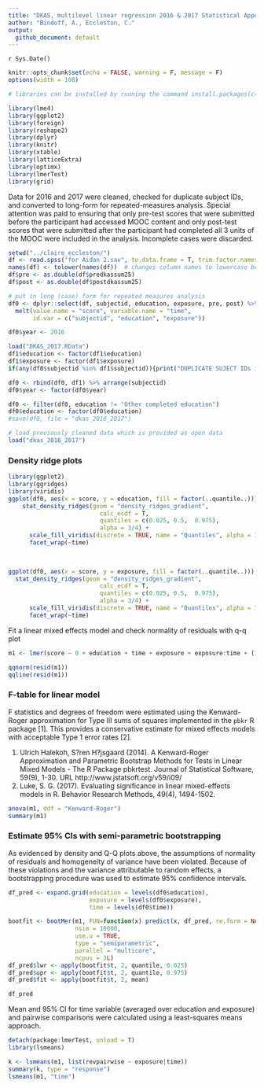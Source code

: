 ```yaml
---
title: "DKAS, multilevel linear regression 2016 & 2017 Statistical Appendix - SUPPLEMENTARY MATERIALS"
author: "Bindoff, A., Eccleston, C."
output:
  github_document: default
---
```


`r Sys.Date()`


```r
knitr::opts_chunk$set(echo = FALSE, warning = F, message = F)
options(width = 100)
```

```r
# libraries can be installed by running the command install.packages(c("dplyr", "lme4", "lsmeans", "lmerTest", "foreign", "ggplot2", "reshape2"))

library(lme4)
library(ggplot2)
library(foreign)
library(reshape2)
library(dplyr)
library(knitr)
library(xtable)
library(latticeExtra)
library(optimx)
library(lmerTest)
library(grid)
```


Data for 2016 and 2017 were cleaned, checked for duplicate subject IDs, and converted to long-form for repeated-measures analysis. Special attention was paid to ensuring that only pre-test scores that were submitted before the participant had accessed MOOC content and only post-test scores that were submitted after the participant had completed all 3 units of the MOOC were included in the analysis. Incomplete cases were discarded.  


```r

setwd("../claire_eccleston/")
df <- read.spss("for Aidan 2.sav", to.data.frame = T, trim.factor.names = T)
names(df) <- tolower(names(df))  # changes column names to lowercase because my working memory is not strongly verbal
df$pre <- as.double(df$predkassum25) 
df$post <- as.double(df$postdkassum25)

# put in long (case) form for repeated measures analysis
df0 <- dplyr::select(df, subjectid, education, exposure, pre, post) %>%
  melt(value.name = "score", variable.name = "time",
       id.var = c("subjectid", "education", "exposure"))

df0$year <- 2016

load("DKAS_2017.RData")
df1$education <- factor(df1$education)
df1$exposure <- factor(df1$exposure)
if(any(df0$subjectid %in% df1$subjectid)){print("DUPLICATE SUJECT IDs in 2016 and 2017")}

df0 <- rbind(df0, df1) %>% arrange(subjectid)
df0$year <- factor(df0$year)

df0 <- filter(df0, education != "Other completed education")
df0$education <- factor(df0$education)
#save(df0, file = "dkas_2016_2017")
```

```r
# load previously cleaned data which is provided as open data
load("dkas_2016_2017")
```

### Density ridge plots
 
```r
library(ggplot2)
library(ggridges)
library(viridis)
ggplot(df0, aes(x = score, y = education, fill = factor(..quantile..))) +
    stat_density_ridges(geom = "density_ridges_gradient",
                          calc_ecdf = T,
                          quantiles = c(0.025, 0.5,  0.975),
                          alpha = 3/4) +
      scale_fill_viridis(discrete = TRUE, name = "Quantiles", alpha = 1/2) +
      facet_wrap(~time)
  
 

ggplot(df0, aes(x = score, y = exposure, fill = factor(..quantile..))) + 
  stat_density_ridges(geom = "density_ridges_gradient",
                          calc_ecdf = T,
                          quantiles = c(0.025, 0.5,  0.975),
                          alpha = 3/4) +
      scale_fill_viridis(discrete = TRUE, name = "Quantiles", alpha = 1/2) +
      facet_wrap(~time)
```


Fit a linear mixed effects model and check normality of residuals with q-q plot  


```r
m1 <- lmer(score ~ 0 + education + time + exposure + exposure:time + (1|subjectid) + (1|year), df0)

qqnorm(resid(m1))
qqline(resid(m1))

```


### F-table for linear model

F statistics and degrees of freedom were estimated using the Kenward-Roger approximation for Type III sums of squares implemented in the `pbkr` R package [1]. This provides a conservative estimate for mixed effects models with acceptable Type 1 error rates [2].

1. Ulrich Halekoh, S?ren H?jsgaard (2014). A Kenward-Roger Approximation and Parametric Bootstrap Methods for Tests
  in Linear Mixed Models - The R Package pbkrtest. Journal of Statistical Software, 59(9), 1-30. URL
  http://www.jstatsoft.org/v59/i09/
2. Luke, S. G. (2017). Evaluating significance in linear mixed-effects models in R. Behavior Research Methods, 49(4),          1494-1502.

```r
anova(m1, ddf = "Kenward-Roger")
summary(m1)
```

### Estimate 95% CIs with semi-parametric bootstrapping

As evidenced by density and Q-Q plots above, the assumptions of normality of residuals and homogeneity of variance have been violated. Because of these violations and the variance attributable to random effects, a bootstrapping procedure was used to estimate 95% confidence intervals.  

```r

df_pred <- expand.grid(education = levels(df0$education),
                       exposure = levels(df0$exposure),
                       time = levels(df0$time))

bootfit <- bootMer(m1, FUN=function(x) predict(x, df_pred, re.form = NA),
                   nsim = 10000,
                   use.u = TRUE,
                   type = "semiparametric",
                   parallel = "multicore",
                   ncpus = 3L)
df_pred$lwr <- apply(bootfit$t, 2, quantile, 0.025)
df_pred$upr <- apply(bootfit$t, 2, quantile, 0.975)
df_pred$fit <- apply(bootfit$t, 2, mean)
```

```r
df_pred
```


Mean and 95% CI for time variable (averaged over education and exposure) and pairwise comparisons were calculated using a least-squares means approach.  

```r
detach(package:lmerTest, unload = T)
library(lsmeans)

k <- lsmeans(m1, list(revpairwise ~ exposure|time))
summary(k, type = "response")
lsmeans(m1, "time")

```


